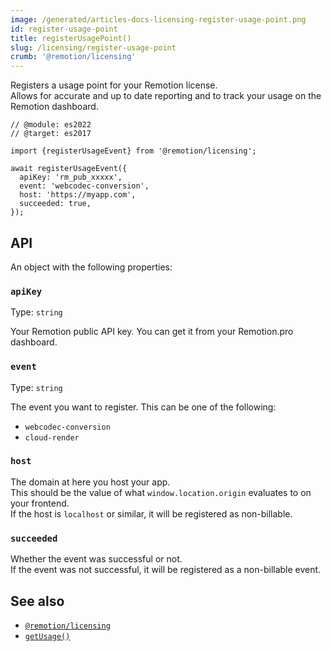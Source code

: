 ```yaml
---
image: /generated/articles-docs-licensing-register-usage-point.png
id: register-usage-point
title: registerUsagePoint()
slug: /licensing/register-usage-point
crumb: '@remotion/licensing'
---
```


Registers a usage point for your Remotion license.  
Allows for accurate and up to date reporting and to track your usage on the Remotion dashboard.

```tsx twoslash title="Register a usage point"
// @module: es2022
// @target: es2017

import {registerUsageEvent} from '@remotion/licensing';

await registerUsageEvent({
  apiKey: 'rm_pub_xxxxx',
  event: 'webcodec-conversion',
  host: 'https://myapp.com',
  succeeded: true,
});
```

## API

An object with the following properties:

### `apiKey`

Type: `string`

Your Remotion public API key. You can get it from your Remotion.pro dashboard.

### `event`

Type: `string`

The event you want to register. This can be one of the following:

- `webcodec-conversion`
- `cloud-render`

### `host`

The domain at here you host your app.  
This should be the value of what `window.location.origin` evaluates to on your frontend.  
If the host is `localhost` or similar, it will be registered as non-billable.

### `succeeded`

Whether the event was successful or not.  
If the event was not successful, it will be registered as a non-billable event.

## See also

- [`@remotion/licensing`](/docs/licensing)
- [`getUsage()`](/docs/licensing/get-usage)
